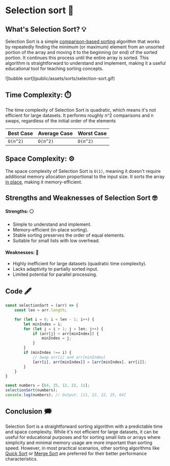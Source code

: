 # Selection sort 🫧 

## What's Selection Sort? 💡
Selection Sort is a simple [comparison-based sorting](https://en.wikipedia.org/wiki/Comparison_sort) 
algorithm that 
works by repeatedly finding the minimum (or maximum) element from an 
unsorted portion of the array and moving it to the beginning (or end) 
of the sorted portion. It continues this process until the entire array is sorted. 
This algorithm is straightforward to understand and implement, making it a useful 
educational tool for teaching sorting concepts.

<div className="border border-black rounded-sm">
![bubble sort](public/assets/sorts/selection-sort.gif)
</div>


## Time Complexity: ⏱️ 
The time complexity of Selection Sort is quadratic, which means it's not efficient for large datasets. 
It performs roughly n^2 comparisons and n swaps, regardless of the initial order of the elements

| Best Case  | Average Case  | Worst Case |
| ---------- | ------------- | ---------- |
|   `O(n^2)`   |   `O(n^2)`    |  `O(n^2)`  |

## Space Complexity: ⚙️ 
The space complexity of Selection Sort is `O(1)`, meaning it doesn't require additional 
memory allocation proportional to the input size. It sorts the array [in place](https://en.wikipedia.org/wiki/In-place_algorithm), making 
it memory-efficient.


## Strengths and Weaknesses of Selection Sort 🤓
#### Strengths: ⚪️

- Simple to understand and implement.
- Memory-efficient (in-place sorting).
- Stable sorting preserves the order of equal elements.
- Suitable for small lists with low overhead.

#### Weaknesses: 🔴

- Highly inefficient for large datasets (quadratic time complexity).
- Lacks adaptivity to partially sorted input.
- Limited potential for parallel processing.

## Code 🖋
```js filename="selection-sort.js" copy
const selectionSort = (arr) => {
    const len = arr.length;

    for (let i = 0; i < len - 1; i++) {
        let minIndex = i;
        for (let j = i + 1; j < len; j++) {
            if (arr[j] < arr[minIndex]) {
                minIndex = j;
            }
        }
        if (minIndex !== i) {
            // Swap arr[i] and arr[minIndex]
            [arr[i], arr[minIndex]] = [arr[minIndex], arr[i]];
        }
    }
}

const numbers = [64, 25, 12, 22, 11];
selectionSort(numbers);
console.log(numbers); // Output: [11, 12, 22, 25, 64]
```



## Conclusion 🗯️
Selection Sort is a straightforward sorting algorithm with 
a predictable time and space complexity. While it's not efficient 
for large datasets, it can be useful for educational purposes and for 
sorting small lists or arrays where simplicity and minimal memory usage
are more important than sorting speed. However, in most practical scenarios,
other sorting algorithms like [Quick Sort](quick-sort) or [Merge Sort](merge-sort) are preferred for
their better performance characteristics.
